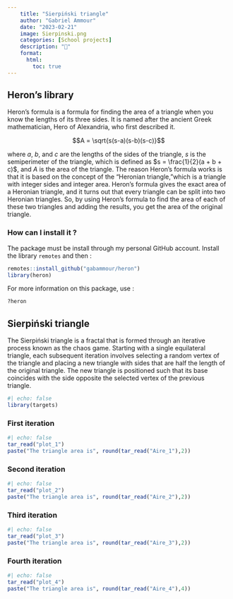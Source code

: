 ```yaml
---
    title: "Sierpiński triangle"
    author: "Gabriel Ammour"
    date: "2023-02-21"
    image: Sierpinski.png
    categories: [School projects]
    description: "📐"
    format: 
      html: 
        toc: true
---
```


## Heron's library

Heron's formula is a formula for finding the area of a triangle when you know the lengths of its three sides. It is named after the ancient Greek mathematician, Hero of Alexandria, who first described it.

$$A = \sqrt{s(s-a)(s-b)(s-c)}$$

where $a$, $b$, and $c$ are the lengths of the sides of the triangle, $s$ is the semiperimeter of the triangle, which is defined as $s = \frac{1}{2}(a + b + c)$, and $A$ is the area of the triangle. The reason Heron's formula works is that it is based on the concept of the "Heronian triangle,"which is a triangle with integer sides and integer area. Heron's formula gives the exact area of a Heronian triangle, and it turns out that every triangle can be split into two Heronian triangles. So, by using Heron's formula to find the area of each of these two triangles and adding the results, you get the area of the original triangle.

### How can I install it ?

The package must be install through my personal GitHub account. Install the library `remotes` and then :

```r
remotes::install_github("gabammour/heron")
library(heron)
```

For more information on this package, use :

```r
?heron
```

## Sierpiński triangle

The Sierpiński triangle is a fractal that is formed through an iterative process known as the chaos game. Starting with a single equilateral triangle, each subsequent iteration involves selecting a random vertex of the triangle and placing a new triangle with sides that are half the length of the original triangle. The new triangle is positioned such that its base coincides with the side opposite the selected vertex of the previous triangle.

```r
#| echo: false
library(targets)
```

### First iteration

```r
#| echo: false
tar_read("plot_1")
paste("The triangle area is", round(tar_read("Aire_1"),2))
```

### Second iteration

```r
#| echo: false
tar_read("plot_2")
paste("The triangle area is", round(tar_read("Aire_2"),2))
```

### Third iteration

```r
#| echo: false
tar_read("plot_3")
paste("The triangle area is", round(tar_read("Aire_3"),2))
```

### Fourth iteration

```r
#| echo: false
tar_read("plot_4")
paste("The triangle area is", round(tar_read("Aire_4"),4))
```

